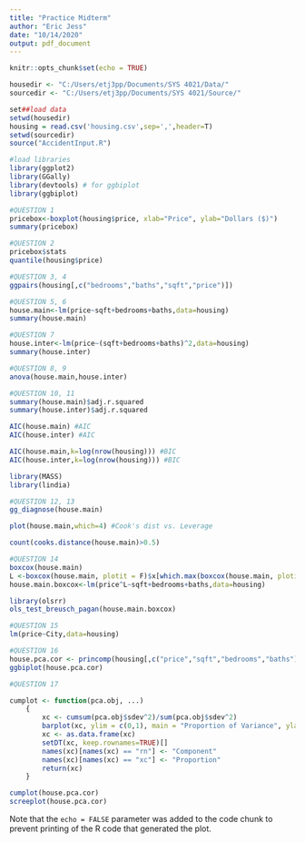 ---
title: "Practice Midterm"
author: "Eric Jess"
date: "10/14/2020"
output: pdf_document
---

```{r setup, include=FALSE}
knitr::opts_chunk$set(echo = TRUE)
```

```{r setup, echo=FALSE}
housedir <- "C:/Users/etj3pp/Documents/SYS 4021/Data/"
sourcedir <- "C:/Users/etj3pp/Documents/SYS 4021/Source/"

set##load data
setwd(housedir)
housing = read.csv('housing.csv',sep=',',header=T)
setwd(sourcedir)
source("AccidentInput.R")

#load libraries
library(ggplot2)
library(GGally)
library(devtools) # for ggbiplot
library(ggbiplot)

```

```{r Q1 Q2, echo=FALSE}
#QUESTION 1
pricebox<-boxplot(housing$price, xlab="Price", ylab="Dollars ($)")
summary(pricebox)

#QUESTION 2
pricebox$stats
quantile(housing$price)
```
```{r}
#QUESTION 3, 4
ggpairs(housing[,c("bedrooms","baths","sqft","price")])

#QUESTION 5, 6
house.main<-lm(price~sqft+bedrooms+baths,data=housing)
summary(house.main)
```

```{r}
#QUESTION 7
house.inter<-lm(price~(sqft+bedrooms+baths)^2,data=housing)
summary(house.inter)

#QUESTION 8, 9
anova(house.main,house.inter)

#QUESTION 10, 11
summary(house.main)$adj.r.squared
summary(house.inter)$adj.r.squared

AIC(house.main) #AIC
AIC(house.inter) #AIC

AIC(house.main,k=log(nrow(housing))) #BIC
AIC(house.inter,k=log(nrow(housing))) #BIC

```
```{r}
library(MASS)
library(lindia)

#QUESTION 12, 13
gg_diagnose(house.main)

plot(house.main,which=4) #Cook's dist vs. Leverage

count(cooks.distance(house.main)>0.5)
```
```{r}
#QUESTION 14
boxcox(house.main)
L <-boxcox(house.main, plotit = F)$x[which.max(boxcox(house.main, plotit = F)$y)]
house.main.boxcox<-lm(price^L~sqft+bedrooms+baths,data=housing)

library(olsrr)
ols_test_breusch_pagan(house.main.boxcox)
```
```{r}
#QUESTION 15
lm(price~City,data=housing)
```
```{r}
#QUESTION 16
house.pca.cor <- princomp(housing[,c("price","sqft","bedrooms","baths")],cor=T)
ggbiplot(house.pca.cor)

#QUESTION 17

cumplot <- function(pca.obj, ...)
	{
		xc <- cumsum(pca.obj$sdev^2)/sum(pca.obj$sdev^2)
		barplot(xc, ylim = c(0,1), main = "Proportion of Variance", ylab = "Proportion", names.arg = 1:length(pca.obj$sdev), xlab = "Components", ...)
		xc <- as.data.frame(xc)
		setDT(xc, keep.rownames=TRUE)[]
		names(xc)[names(xc) == "rn"] <- "Component"
		names(xc)[names(xc) == "xc"] <- "Proportion"
		return(xc)
	}

cumplot(house.pca.cor)
screeplot(house.pca.cor)
```

Note that the `echo = FALSE` parameter was added to the code chunk to prevent printing of the R code that generated the plot.
